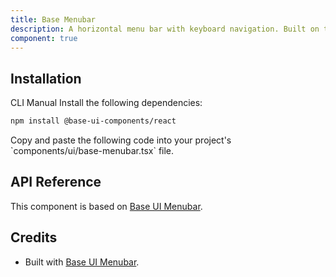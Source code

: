 ```yaml
---
title: Base Menubar
description: A horizontal menu bar with keyboard navigation. Built on top of Base UI Menubar component with shadcn styling.
component: true
---
```


<ExamplePreview path="base-menubar/default" />

## Installation

<Tabs defaultValue="cli">

<TabsList>
  <TabsTrigger value="cli">CLI</TabsTrigger>
  <TabsTrigger value="manual">Manual</TabsTrigger>
</TabsList>

<TabsContent value="cli">
  <CliCommands name="base-menubar" />
</TabsContent>

<TabsContent value="manual">    
<Steps>

<Step>
Install the following dependencies:

```bash
npm install @base-ui-components/react
```

</Step>

<Step>
Copy and paste the following code into your project's `components/ui/base-menubar.tsx` file.

<ComponentPreview name="base-menubar" />

</Step>

</Steps>

</TabsContent>

</Tabs>

<ExamplePreview path="base-menubar/nested" />

## API Reference

This component is based on [Base UI Menubar](https://base-ui.com/react/components/menubar).

## Credits

- Built with [Base UI Menubar](https://base-ui.com/react/components/menubar).
